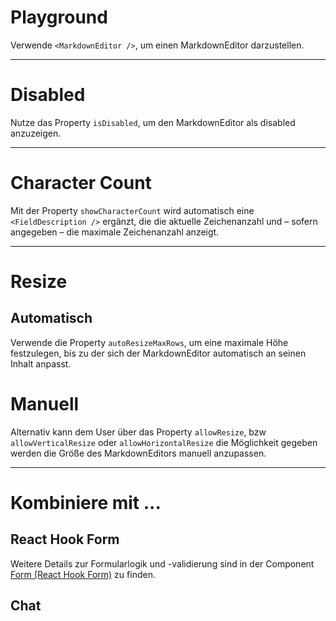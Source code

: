# Playground

Verwende `<MarkdownEditor />`, um einen MarkdownEditor darzustellen.

<LiveCodeEditor />

---

# Disabled

Nutze das Property `isDisabled`, um den MarkdownEditor als disabled anzuzeigen.

<LiveCodeEditor example="disabled" editorCollapsed />

---

# Character Count

Mit der Property `showCharacterCount` wird automatisch eine
`<FieldDescription />` ergänzt, die die aktuelle Zeichenanzahl und – sofern
angegeben – die maximale Zeichenanzahl anzeigt.

<LiveCodeEditor example="characterCount" editorCollapsed />

---

# Resize

## Automatisch

Verwende die Property `autoResizeMaxRows`, um eine maximale Höhe festzulegen,
bis zu der sich der MarkdownEditor automatisch an seinen Inhalt anpasst.

<LiveCodeEditor example="autoResizeMaxRows" editorCollapsed />

# Manuell

Alternativ kann dem User über das Property `allowResize`, bzw
`allowVerticalResize` oder `allowHorizontalResize` die Möglichkeit gegeben
werden die Größe des MarkdownEditors manuell anzupassen.

<LiveCodeEditor example="allowResize" editorCollapsed />

---

# Kombiniere mit ...

## React Hook Form

Weitere Details zur Formularlogik und -validierung sind in der Component
[Form (React Hook Form)](/03-components/form-controls/form-react-hook-form/overview)
zu finden.

<LiveCodeEditor example="form" editorCollapsed />

## Chat

<LiveCodeEditor example="chat" editorCollapsed />
